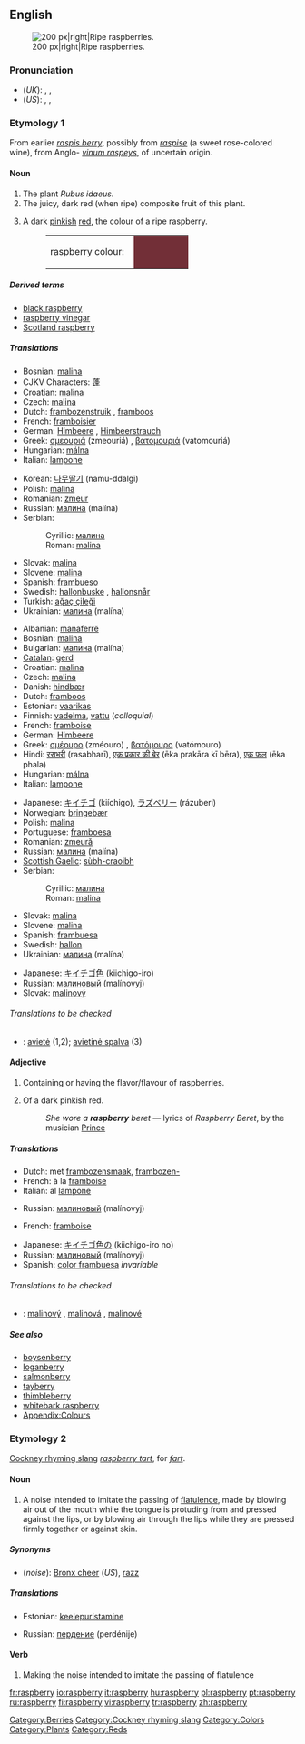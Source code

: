 {{wikipedia}}
==English==
[[Image:Raspberries05.jpg|thumb|200 px|right|Ripe raspberries.]]

===Pronunciation===
<!--Note that the "p" is silent-->
*(''UK''): {{enPR|räz'brē}}, {{IPA|/ˈrɑːzbri/}}, {{SAMPA|/"rA:zbri/}}
*(''US''): {{enPR|răz'bĕ"rē}}, {{IPA|/ˈræzˌbɛri/}}, {{SAMPA|/"r{z%bEri/}}

===Etymology 1===
From earlier ''[[raspis berry]]'', possibly from ''[[raspise]]'' (a sweet rose-colored wine), from Anglo-{{L.}} ''[[vinum raspeys]]'', of uncertain origin.

====Noun====
{{en-noun|raspberries}}

# The plant ''Rubus idaeus''.
# The juicy, dark red (when ripe) composite fruit of this plant.
# <!--DefNColor722F37-->{{colour}} A dark [[pinkish]] [[red]], the colour of a ripe raspberry.
#:<table><tr><td>raspberry colour: &nbsp;</td><td bgcolor="#722F37" width="80">&nbsp; </td></tr></table>

=====Derived terms=====
*[[black raspberry]]
*[[raspberry vinegar]]
*[[Scotland raspberry]]

=====Translations=====
{{trans-top|the plant ''Rubus idaeus''}}
*Bosnian: [[malina#Bosnian|malina]] {{f}}
*CJKV Characters: [[蓬]]
*Croatian: [[malina#Croatian|malina]] {{f}}
*Czech: [[malina#Czech|malina]] {{f}}
*Dutch: [[frambozenstruik]] {{m}}, [[framboos]] {{m}}
*French: [[framboisier]] {{m}}
*German: [[Himbeere]] {{f}}, [[Himbeerstrauch]] {{m}}
*Greek: [[σμεουριά]] (zmeouriá) {{f}}, [[βατομουριά]] (vatomouriá) {{f}}
*Hungarian: [[málna]]
*Italian: [[lampone]] {{m}}
{{trans-mid}}
*Korean: [[나무딸기]] (namu-ddalgi)
*Polish: [[malina#Polish|malina]] {{f}}
*Romanian: [[zmeur]] {{m}}
*Russian: [[малина#Russian|малина]] (malína) {{f}}
*Serbian:
*:Cyrillic: [[малина#Serbian|малина]] {{f}}
*:Roman: [[malina#Serbian|malina]] {{f}}
*Slovak: [[malina#Slovak|malina]] {{f}}
*Slovene: [[malina#Slovene|malina]] {{f}}
*Spanish: [[frambueso]] {{m}}
*Swedish: [[hallonbuske]] {{c}}, [[hallonsnår]] {{n}}
*Turkish: [[ağaç çileği]]
*Ukrainian: [[малина#Ukrainian|малина]] (malína) {{f}}
{{trans-bottom}}

{{trans-top|the fruit of ''Rubus idaeus''}}
*Albanian: [[manaferrë]] {{f}}
*Bosnian: [[malina#Bosnian|malina]] {{f}}
*Bulgarian: [[малина]] (malína) {{f}}
*[[Catalan]]: [[gerd]] {{m}}
*Croatian: [[malina#Croatian|malina]] {{f}}
*Czech: [[malina#Czech|malina]] {{f}}
*Danish: [[hindbær]]
*Dutch: [[framboos]] {{m}}
*Estonian: [[vaarikas]]
*Finnish: [[vadelma]], [[vattu]] (''colloquial'')
*French: [[framboise]] {{f}}
*German: [[Himbeere]] {{f}}
*Greek: [[σμέουρο]] (zméouro) {{n}}, [[βατόμουρο]] (vatómouro) {{n}}
*Hindi: [[रसभरी]] (rasabharī), [[एक प्रकार की बेर]] (ēka prakāra kī bēra), [[एक फल]] (ēka phala)
*Hungarian: [[málna]]
*Italian: [[lampone]] {{m}}
{{trans-mid}}
*Japanese: [[キイチゴ]] (kiíchigo), [[ラズベリー]] (rázuberi)
*Norwegian: [[bringebær]]
*Polish: [[malina#Polish|malina]] {{f}}
*Portuguese: [[framboesa]] {{f}}
*Romanian: [[zmeură]] {{f}}
*Russian: [[малина#Russian|малина]] (malína) {{f}}
*[[Scottish Gaelic]]: [[sùbh-craoibh]] {{f}}
*Serbian:
*:Cyrillic: [[малина#Serbian|малина]] {{f}}
*:Roman: [[malina#Serbian|malina]] {{f}}
*Slovak: [[malina#Slovak|malina]] {{f}}
*Slovene: [[malina#Slovene|malina]] {{f}}
*Spanish: [[frambuesa]] {{f}}
*Swedish: [[hallon]] {{n}}
*Ukrainian: [[малина#Ukrainian|малина]] (malína) {{f}}
{{trans-bottom}}

{{trans-top|the colour}}
{{trans-mid}}
*Japanese: [[キイチゴ色]] (kiichigo-iro)
*Russian: [[малиновый]] (malínovyj)
*Slovak: [[malinový]]
{{trans-bottom}}

======Translations to be checked======
<!--Remove this section once all of the translations below have been moved into the tables above.-->
{{checktrans}}
*{{ttbc|Lithuanian}}: [[avietė]] {{f}} (1,2); [[avietinė spalva]] {{m}} (3)

====Adjective====
{{en-adj|-}}

# Containing or having the flavor/flavour of raspberries.
# {{color}} Of a dark pinkish red.
#:''She wore a '''raspberry''' beret'' &mdash; lyrics of ''Raspberry Beret'', by the musician [[w:Prince_(artist)|Prince]]

=====Translations=====
{{trans-top|containing or having the flavor/flavour of raspherries}}
*Dutch: met [[frambozensmaak]], [[frambozen-]]
*French: à la [[framboise]]
*Italian: al [[lampone]]
{{trans-mid}}
*Russian: [[малиновый]] (malínovyj)
{{trans-bottom}}

{{trans-top|the colour}}
*French: [[framboise]] {{inv}}
{{trans-mid}}
*Japanese: [[キイチゴ色]]の (kiichigo-iro no)
*Russian: [[малиновый]] (malínovyj)
*Spanish: [[color frambuesa]] ''invariable''
{{trans-bottom}}

======Translations to be checked======
<!--Remove this section once all of the translations below have been moved into the tables above.-->
{{checktrans}}
*{{ttbc|Slovak}}: [[malinový]] {{m}}, [[malinová]] {{f}}, [[malinové]] {{n}}

=====See also=====
*[[boysenberry]]
*[[loganberry]]
*[[salmonberry]]
*[[tayberry]]
*[[thimbleberry]]
*[[whitebark raspberry]]
*[[Appendix:Colours]]

===Etymology 2===
[[Cockney rhyming slang]] ''[[raspberry tart]]'', for ''[[fart]]''.

====Noun====
{{en-noun|raspberries}}

# {{colloquial}} A noise intended to imitate the passing of [[flatulence]], made by blowing air out of the mouth while the tongue is protuding from and pressed against the lips, or by blowing air through the lips while they are pressed firmly together or against skin.

=====Synonyms=====
*(''noise''): [[Bronx cheer]] (''US''), [[razz]]

=====Translations=====
{{trans-top|noise imitative of a fart}}
*Estonian: [[keelepuristamine]]
{{trans-mid}}
*Russian: [[пердение]] (perdénije) {{n}}
{{trans-bottom}}

====Verb====
{{en-verb|raspberr|i|ed}}

# {{colloquial}} Making the noise intended to imitate the passing of flatulence

[[Category:Berries]]
[[Category:Cockney rhyming slang]]
[[Category:Colors]]
[[Category:Plants]]
[[Category:Reds]]

[[fr:raspberry]]
[[io:raspberry]]
[[it:raspberry]]
[[hu:raspberry]]
[[pl:raspberry]]
[[pt:raspberry]]
[[ru:raspberry]]
[[fi:raspberry]]
[[vi:raspberry]]
[[tr:raspberry]]
[[zh:raspberry]]